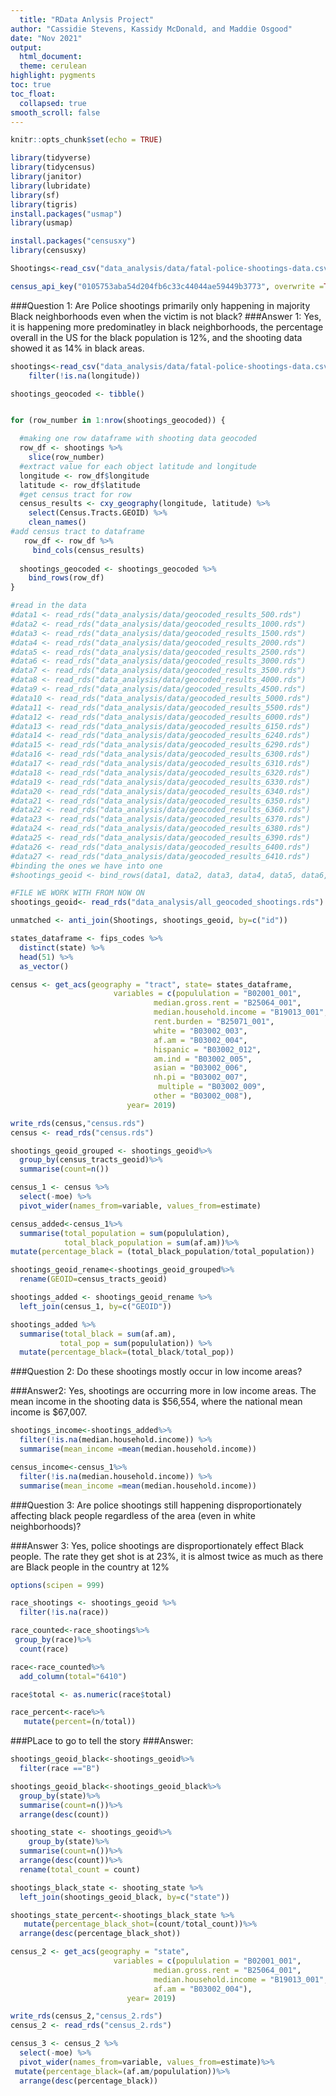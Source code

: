 ```yaml
---
  title: "RData Anlysis Project"
author: "Cassidie Stevens, Kassidy McDonald, and Maddie Osgood"
date: "Nov 2021"
output:
  html_document:
  theme: cerulean
highlight: pygments
toc: true
toc_float:
  collapsed: true
smooth_scroll: false
---
```

```r
knitr::opts_chunk$set(echo = TRUE)
```

```r
library(tidyverse)
library(tidycensus)
library(janitor)
library(lubridate)
library(sf)
library(tigris)
install.packages("usmap")
library(usmap)

```

```r
install.packages("censusxy")
library(censusxy)
```

```r
Shootings<-read_csv("data_analysis/data/fatal-police-shootings-data.csv")

census_api_key("0105753aba54d204fb6c33c44044ae59449b3773", overwrite =TRUE)
```
###Question 1:
Are Police shootings primarily only happening in majority Black neighborhoods even when the victim is not black?
###Answer 1:
Yes, it is happening more predominatley in black neighborhoods, the percentage overall in the US for the black population is 12%, and the shooting data showed it as 14% in black areas.
```r
shootings<-read_csv("data_analysis/data/fatal-police-shootings-data.csv")%>%
    filter(!is.na(longitude)) 

shootings_geocoded <- tibble()


for (row_number in 1:nrow(shootings_geocoded)) {

  #making one row dataframe with shooting data geocoded
  row_df <- shootings %>%
    slice(row_number)
  #extract value for each object latitude and longitude
  longitude <- row_df$longitude
  latitude <- row_df$latitude
  #get census tract for row
  census_results <- cxy_geography(longitude, latitude) %>%
    select(Census.Tracts.GEOID) %>%
    clean_names()
#add census tract to dataframe 
   row_df <- row_df %>%
     bind_cols(census_results) 
   
  shootings_geocoded <- shootings_geocoded %>%
    bind_rows(row_df) 
}
```
```r
#read in the data
#data1 <- read_rds("data_analysis/data/geocoded_results_500.rds")
#data2 <- read_rds("data_analysis/data/geocoded_results_1000.rds")
#data3 <- read_rds("data_analysis/data/geocoded_results_1500.rds")
#data4 <- read_rds("data_analysis/data/geocoded_results_2000.rds")
#data5 <- read_rds("data_analysis/data/geocoded_results_2500.rds")
#data6 <- read_rds("data_analysis/data/geocoded_results_3000.rds")
#data7 <- read_rds("data_analysis/data/geocoded_results_3500.rds")
#data8 <- read_rds("data_analysis/data/geocoded_results_4000.rds")
#data9 <- read_rds("data_analysis/data/geocoded_results_4500.rds")
#data10 <- read_rds("data_analysis/data/geocoded_results_5000.rds")
#data11 <- read_rds("data_analysis/data/geocoded_results_5500.rds")
#data12 <- read_rds("data_analysis/data/geocoded_results_6000.rds")
#data13 <- read_rds("data_analysis/data/geocoded_results_6150.rds")
#data14 <- read_rds("data_analysis/data/geocoded_results_6240.rds")
#data15 <- read_rds("data_analysis/data/geocoded_results_6290.rds")
#data16 <- read_rds("data_analysis/data/geocoded_results_6300.rds")
#data17 <- read_rds("data_analysis/data/geocoded_results_6310.rds")
#data18 <- read_rds("data_analysis/data/geocoded_results_6320.rds")
#data19 <- read_rds("data_analysis/data/geocoded_results_6330.rds")
#data20 <- read_rds("data_analysis/data/geocoded_results_6340.rds")
#data21 <- read_rds("data_analysis/data/geocoded_results_6350.rds")
#data22 <- read_rds("data_analysis/data/geocoded_results_6360.rds")
#data23 <- read_rds("data_analysis/data/geocoded_results_6370.rds")
#data24 <- read_rds("data_analysis/data/geocoded_results_6380.rds")
#data25 <- read_rds("data_analysis/data/geocoded_results_6390.rds")
#data26 <- read_rds("data_analysis/data/geocoded_results_6400.rds")
#data27 <- read_rds("data_analysis/data/geocoded_results_6410.rds")
#binding the ones we have into one
#shootings_geoid <- bind_rows(data1, data2, data3, data4, data5, data6, data7, data8, data9, data10, data11, data12, data13,data14, data15,data16, data17, data18, data19, data20, data21, data22, data23, data24, data25, data26, data27,.id = NULL)

#FILE WE WORK WITH FROM NOW ON
shootings_geoid<- read_rds("data_analysis/all_geocoded_shootings.rds")

unmatched <- anti_join(Shootings, shootings_geoid, by=c("id"))

states_dataframe <- fips_codes %>%
  distinct(state) %>%
  head(51) %>%
  as_vector()

census <- get_acs(geography = "tract", state= states_dataframe, 
                       variables = c(popululation = "B02001_001",
                                median.gross.rent = "B25064_001",
                                median.household.income = "B19013_001",
                                rent.burden = "B25071_001",
                                white = "B03002_003", 
                                af.am = "B03002_004",
                                hispanic = "B03002_012",
                                am.ind = "B03002_005",
                                asian = "B03002_006",
                                nh.pi = "B03002_007",
                                 multiple = "B03002_009",
                                other = "B03002_008"),
                          year= 2019)

write_rds(census,"census.rds")
census <- read_rds("census.rds")

shootings_geoid_grouped <- shootings_geoid%>%
  group_by(census_tracts_geoid)%>%
  summarise(count=n())

census_1 <- census %>%
  select(-moe) %>%
  pivot_wider(names_from=variable, values_from=estimate)

census_added<-census_1%>%
  summarise(total_population = sum(popululation),
            total_black_population = sum(af.am))%>%
mutate(percentage_black = (total_black_population/total_population))

shootings_geoid_rename<-shootings_geoid_grouped%>%
  rename(GEOID=census_tracts_geoid)

shootings_added <- shootings_geoid_rename %>%
  left_join(census_1, by=c("GEOID")) 

shootings_added %>%
  summarise(total_black = sum(af.am),
           total_pop = sum(popululation)) %>%
  mutate(percentage_black=(total_black/total_pop))

```
###Question 2:
Do these shootings mostly occur in low income areas?

###Answer2:
Yes, shootings are occurring more in low income areas. The mean income in the shooting data is $56,554, where the national mean income is $67,007.
```r
shootings_income<-shootings_added%>%
  filter(!is.na(median.household.income)) %>%
  summarise(mean_income =mean(median.household.income))

census_income<-census_1%>%
  filter(!is.na(median.household.income)) %>%
  summarise(mean_income =mean(median.household.income))


```

###Question 3:
Are police shootings still happening disproportionately affecting black people regardless of the area (even in white neighborhoods)?

###Answer 3:
Yes, police shootings are disproportionately effect Black people. The rate they get shot is at 23%, it is almost twice as much as there are Black people in the country at 12%

```r
options(scipen = 999)

race_shootings <- shootings_geoid %>%
  filter(!is.na(race))

race_counted<-race_shootings%>%
 group_by(race)%>%
  count(race)

race<-race_counted%>%
  add_column(total="6410")

race$total <- as.numeric(race$total)

race_percent<-race%>%
   mutate(percent=(n/total))
```

###PLace to go to tell the story
###Answer:

```r
shootings_geoid_black<-shootings_geoid%>%
  filter(race =="B")

shootings_geoid_black<-shootings_geoid_black%>%
  group_by(state)%>%
  summarise(count=n())%>%
  arrange(desc(count))

shooting_state <- shootings_geoid%>%
    group_by(state)%>%
  summarise(count=n())%>%
  arrange(desc(count))%>%
  rename(total_count = count)

shootings_black_state <- shooting_state %>%
  left_join(shootings_geoid_black, by=c("state")) 

shootings_state_percent<-shootings_black_state %>%
   mutate(percentage_black_shot=(count/total_count))%>%
  arrange(desc(percentage_black_shot))

census_2 <- get_acs(geography = "state",
                       variables = c(popululation = "B02001_001",
                                median.gross.rent = "B25064_001",
                                median.household.income = "B19013_001",
                                af.am = "B03002_004"),
                          year= 2019)

write_rds(census_2,"census_2.rds")
census_2 <- read_rds("census_2.rds")

census_3 <- census_2 %>%
  select(-moe) %>%
  pivot_wider(names_from=variable, values_from=estimate)%>%
 mutate(percentage_black=(af.am/popululation))%>%
  arrange(desc(percentage_black))


```

